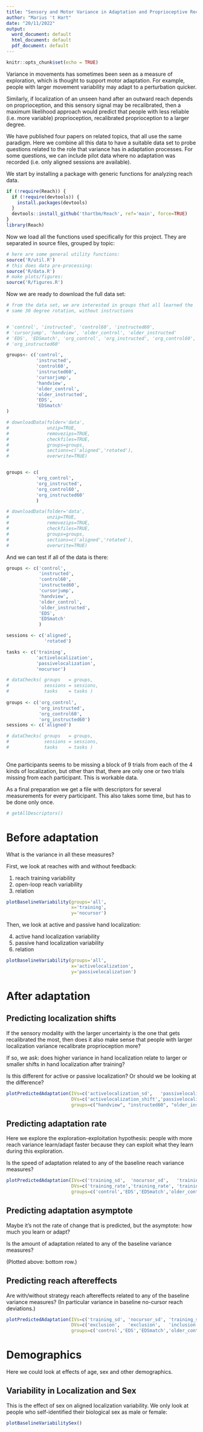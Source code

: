 ```yaml
---
title: "Sensory and Motor Variance in Adaptation and Proprioceptive Recalibration"
author: "Marius 't Hart"
date: "20/11/2022"
output:
  word_document: default
  html_document: default
  pdf_document: default
---
```


```r
knitr::opts_chunk$set(echo = TRUE)
```

Variance in movements has sometimes been seen as a measure of exploration, which is thought to support motor adaptation. For example, people with larger movement variability may adapt to a perturbation quicker.

Similarly, if localization of an unseen hand after an outward reach depends on proprioception, and this sensory signal may be recalibrated, then a maximum likelihood approach would predict that people with less reliable (i.e. more variable) proprioception, recalibrated proprioception to a larger degree.

We have published four papers on related topics, that all use the same paradigm. Here we combine all this data to have a suitable data set to probe questions related to the role that variance has in adaptation processes. For some questions, we can include pilot data where no adaptation was recorded (i.e. only aligned sessions are available).

We start by installing a package with generic functions for analyzing reach data.

```r
if (!require(Reach)) {
  if (!require(devtools)) {
    install.packages(devtools)
  }
  devtools::install_github('thartbm/Reach', ref='main', force=TRUE)
}
library(Reach)
```

Now we load all the functions used specifically for this project. They are separated in source files, grouped by topic:

```r
# here are some general utility functions:
source('R/util.R')
# this does data pre-processing:
source('R/data.R')
# make plots/figures:
source('R/figures.R')
```


Now we are ready to download the full data set:

```r
# from the data set, we are interested in groups that all learned the
# same 30 degree rotation, without instructions


# 'control', 'instructed', 'control60', 'instructed60',
# 'cursorjump', 'handview', 'older_control', 'older_instructed'
# 'EDS', 'EDSmatch', 'org_control', 'org_instructed', 'org_control60', and
# 'org_instructed60'

groups<- c('control',
           'instructed',
           'control60',
           'instructed60',
           'cursorjump',
           'handview',
           'older_control',
           'older_instructed',
           'EDS',
           'EDSmatch'
)

# downloadData(folder='data', 
#              unzip=TRUE, 
#              removezips=TRUE, 
#              checkfiles=TRUE, 
#              groups=groups, 
#              sections=c('aligned','rotated'), 
#              overwrite=TRUE)


groups <- c(
           'org_control',
           'org_instructed',
           'org_control60',
           'org_instructed60'
           )

# downloadData(folder='data', 
#              unzip=TRUE, 
#              removezips=TRUE, 
#              checkfiles=TRUE, 
#              groups=groups, 
#              sections=c('aligned','rotated'), 
#              overwrite=TRUE)


```

And we can test if all of the data is there:

```r

groups <- c('control',
            'instructed',
            'control60',
            'instructed60',
            'cursorjump',
            'handview',
            'older_control',
            'older_instructed',
            'EDS',
            'EDSmatch'
            )

sessions <- c('aligned',
              'rotated')

tasks <- c('training',
           'activelocalization',
           'passivelocalization',
           'nocursor')

# dataChecks( groups   = groups, 
#             sessions = sessions, 
#             tasks    = tasks )
  
groups <- c('org_control',
            'org_instructed',
            'org_control60',
            'org_instructed60')
sessions <- c('aligned')

# dataChecks( groups   = groups, 
#             sessions = sessions, 
#             tasks    = tasks )
  
```

One participants seems to be missing a block of 9 trials from each of the 4 kinds of localization, but other than that, there are only one or two trials missing from each participant. This is workable data.

As a final preparation we get a file with descriptors for several measurements for every participant. This also takes some time, but has to be done only once.

```r
# getAllDescriptors()
```

# Before adaptation

What is the variance in all these measures?

First, we look at reaches with and without feedback:

1. reach training variability
2. open-loop reach variability
3. relation

```r

plotBaselineVariability(groups='all',
                        x='training',
                        y='nocursor')

```


Then, we look at active and passive hand localization:

4. active hand localization variability
5. passive hand localization variability
6. relation

```r

plotBaselineVariability(groups='all',
                        x='activelocalization',
                        y='passivelocalization')

```


# After adaptation

## Predicting localization shifts

If the sensory modality with the larger uncertainty is the one that gets recalibrated the most, then does it also make sense that people with larger localization variance recalibrate proprioception more?

If so, we ask: does higher variance in hand localization relate to larger or smaller shifts in hand localization after training?

Is this different for active or passive localization? Or should we be looking at the difference?

```r
plotPredictedAdaptation(IVs=c('activelocalization_sd',   'passivelocalization_sd'),
                        DVs=c('activelocalization_shift','passivelocalization_shift'),
                        groups=c("handview", "instructed60", "older_instructed", "control60", "EDSmatch", "instructed", "cursorjump", "EDS", "control", "older_control") )
```


## Predicting adaptation rate

Here we explore the exploration-exploitation hypothesis: people with more reach variance learn/adapt faster because they can exploit what they learn during this exploration.

Is the speed of adaptation related to any of the baseline reach variance measures?

```r

plotPredictedAdaptation(IVs=c('training_sd',  'nocursor_sd',   'training_sd',        'nocursor_sd'),
                        DVs=c('training_rate','training_rate', 'training_asymptote', 'training_asymptote'),
                        groups=c('control','EDS','EDSmatch','older_control','cursorjump'))


```


## Predicting adaptation asymptote

Maybe it's not the rate of change that is predicted, but the asymptote: how much you learn or adapt?

Is the amount of adaptation related to any of the baseline variance measures?

(Plotted above: bottom row.)

## Predicting reach aftereffects

Are with/without strategy reach aftereffects related to any of the baseline variance measures? (In particular variance in baseline no-cursor reach deviations.)

```r
plotPredictedAdaptation(IVs=c('training_sd', 'nocursor_sd', 'training_sd', 'nocursor_sd'),
                        DVs=c('exclusion',   'exclusion',   'inclusion',   'inclusion'),
                        groups=c('control','EDS','EDSmatch','older_control','cursorjump'))
```


# Demographics

Here we could look at effects of age, sex and other demographics.

## Variability in Localization and Sex

This is the effect of sex on aligned localization variability. We only look at people who self-identified their biological sex as male or female:

```r
plotBaselineVariabilitySex()
```

